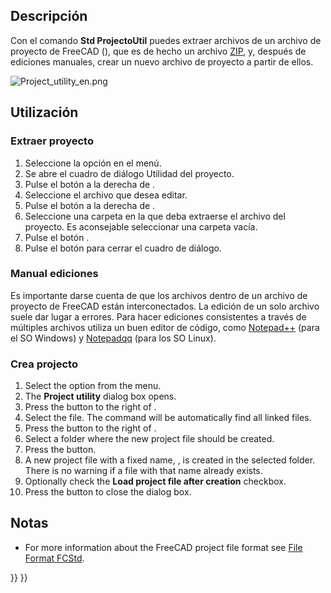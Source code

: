 <languages/>

<div class="mw-translate-fuzzy">
{{Docnav/es
|[[Std_DependencyGraph/es|GráficoDependencia]]
|[[Std_MeasureDistance/es|MedirDistancia]]
|[[Std_Tools_Menu/es|Std Menú Herramientas]]
|IconL=Std_DependencyGraph.svg
|IconR=Std_MeasureDistance.svg
|IconC=Freecad.svg
}}
</div>

<div class="mw-translate-fuzzy">
{{GuiCommand/es
|Name=Std ProjectUtil
|Name/es=Std ProjectoUtil
|MenuLocation=Hierramientas → Utilidad del proyecto...
|Workbenches=Todo
}}
</div>

<span id="Description"></span>
==Descripción==

Con el comando '''Std ProjectoUtil''' puedes extraer archivos de un archivo de proyecto de FreeCAD ({{FileName|*.FCStd}}), que es de hecho un archivo [https://en.wikipedia.org/wiki/Zip_(file_format) ZIP], y, después de ediciones manuales, crear un nuevo archivo de proyecto a partir de ellos.

[[Image:Project_utility_en.png]]
{{Caption|El cuadro de diálogo de la utilidad del proyecto}}

<span id="Usage"></span>
==Utilización==

<span id="Extract_project"></span>
===Extraer proyecto===

<div class="mw-translate-fuzzy">
# Seleccione la opción {{MenuCommand|Hierramientas → [[Image:Std_ProjectUtil.svg|16px]] Utilidad del proyecto...}} en el menú.
# Se abre el cuadro de diálogo Utilidad del proyecto.
# Pulse el botón {{Button|...}} a la derecha de {{MenuCommand|Extraer proyecto → Fuente}}.
# Seleccione el archivo {{FileName|*.FCStd}} que desea editar.
# Pulse el botón {{Button|...}} a la derecha de {{MenuCommand|Extraer proyecto → Destina}}.
# Seleccione una carpeta en la que deba extraerse el archivo del proyecto. Es aconsejable seleccionar una carpeta vacía.
# Pulse el botón {{Button|Extracto}}.
# Pulse el botón {{Button|Cerrar}} para cerrar el cuadro de diálogo.
</div>

<span id="Manual_edits"></span>
===Manual ediciones===

<div class="mw-translate-fuzzy">
Es importante darse cuenta de que los archivos dentro de un archivo de proyecto de FreeCAD están interconectados. La edición de un solo archivo suele dar lugar a errores. Para hacer ediciones consistentes a través de múltiples archivos utiliza un buen editor de código, como [http://notepad-plus-plus.org/ Notepad++] (para el SO Windows) y [https://notepadqq.com/s/ Notepadqq] (para los SO Linux).
</div>

<span id="Create_project"></span>
===Crea projecto===

# Select the {{MenuCommand|Tools → [[Image:Std_ProjectUtil.svg|16px]] Project utility...}} option from the menu.
# The '''Project utility''' dialog box opens.
# Press the {{Button|...}} button to the right of {{MenuCommand|Create project → Source}}.
# Select the {{FileName|Document.xml}} file. The command will be automatically find all linked files.
# Press the {{Button|...}} button to the right of {{MenuCommand|Create project → Destination}}.
# Select a folder where the new project file should be created.
# Press the {{Button|Create}} button.
# A new project file with a fixed name, {{FileName|project.fcstd}}, is created in the selected folder. There is no warning if a file with that name already exists.
# Optionally check the '''Load project file after creation''' checkbox.
# Press the {{Button|Close}} button to close the dialog box.

<span id="Notes"></span>
==Notas==

* For more information about the FreeCAD project file format see [[File_Format_FCStd|File Format FCStd]].


<div class="mw-translate-fuzzy">
{{Docnav/es
|[[Std_DependencyGraph/es|GráficoDependencia]]
|[[Std_MeasureDistance/es|MedirDistancia]]
|[[Std_Tools_Menu/es|Std Menú Herramientas]]
|IconL=Std_DependencyGraph.svg
|IconR=Std_MeasureDistance.svg
|IconC=Freecad.svg
}}
</div>

{{Std_Base_navi{{#translation:}}}}
{{Userdocnavi{{#translation:}}}}